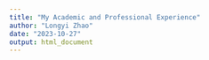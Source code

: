 ```yaml
---
title: "My Academic and Professional Experience"
author: "Longyi Zhao"
date: "2023-10-27"
output: html_document
---
```



